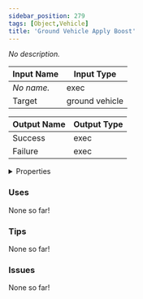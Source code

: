 ```yaml
---
sidebar_position: 279
tags: [Object,Vehicle]
title: 'Ground Vehicle Apply Boost'
---
```


*No description.*






<EsbSvg />

| Input Name | Input Type |
|-----------|-----------|
| *No name.* | exec |
| Target | ground vehicle |

| Output Name | Output Type |
|-----------|-----------|
| Success | exec |
| Failure | exec |


<details>
  <summary>Properties</summary>
  <div>
    <div>
    <table>
      <thead>
        <tr>
          <th>Is beta required?</th>
          <th>❌</th>
        </tr>
        <tr>
          <th>Is this chip a trolling risk?</th>
          <th>❌</th>
        </tr>
        <tr>
          <th>Is this chip a role assignment risk?</th>
          <th>❌</th>
        </tr>
        <tr>
          <th>Chip UUID</th>
          <th>29dd429b-81e5-40c7-b3b6-8d03bcc1eec3</th>
        </tr>
      </thead>
    </table>
    </div>
  </div>
</details>

### Uses

None so far!

### Tips

None so far!

### Issues

None so far!